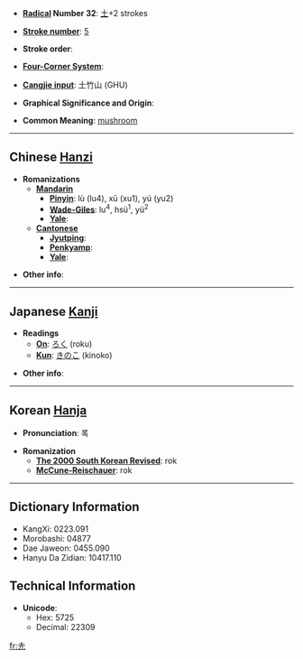 * '''[[Wiktionary:Chinese radical index| Radical]] Number 32''': [[Wiktionary:Chinese radical index 土|土]]+2 strokes

* '''[[Wiktionary:Chinese total strokes index|Stroke number]]''': [[Wiktionary:Chinese total strokes index 5|5]]

* '''Stroke order''': 

* '''[[Wiktionary:Chinese four corner index|Four-Corner System]]''': 

* '''[[Wiktionary:Chinese Cangjie index|Cangjie input]]''': 土竹山 (GHU)

* '''Graphical Significance and Origin''': 

* '''Common Meaning''': [[mushroom]]

----

== Chinese [[Hanzi]] ==

* '''Romanizations'''
** '''[[Mandarin]]'''
*** '''[[Pinyin]]''': lù (lu4), xū (xu1), yú (yu2)
*** '''[[Wade-Giles]]''': lu<sup>4</sup>, hsü<sup>1</sup>, yü<sup>2</sup>
*** '''[[Yale]]''': 
** '''[[Cantonese]]'''
*** '''[[Jyutping]]''':
*** '''[[Penkyamp]]''': 
*** '''[[Yale]]''': 

* '''Other info''': 

----

== Japanese [[Kanji]] ==

* '''Readings'''
** '''[[On]]''': [[ろく]] (roku)
** '''[[Kun]]''': [[きのこ]] (kinoko)

* '''Other info''':  

----

== Korean [[Hanja]] ==

* '''Pronunciation''': 록

* '''Romanization'''
** '''[[The 2000 South Korean Revised Romanization|The 2000 South Korean Revised]]''': rok
** '''[[McCune-Reischauer]]''': rok

----

== Dictionary Information ==

* KangXi: 0223.091
* Morobashi: 04877
* Dae Jaweon: 0455.090
* Hanyu Da Zidian: 10417.110

== Technical Information ==

* '''Unicode''':
** Hex: 5725
** Decimal: 22309

[[fr:圥]]